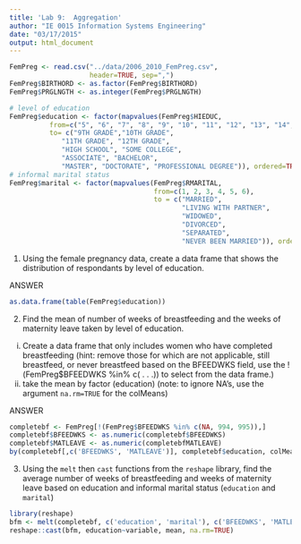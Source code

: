 ```yaml
---
title: 'Lab 9:  Aggregation'
author: "IE 0015 Information Systems Engineering"
date: "03/17/2015"
output: html_document
---
```


```r
FemPreg <- read.csv("../data/2006_2010_FemPreg.csv",
                    header=TRUE, sep=",")
FemPreg$BIRTHORD <- as.factor(FemPreg$BIRTHORD)
FemPreg$PRGLNGTH <- as.integer(FemPreg$PRGLNGTH)
```

```r
# level of education
FemPreg$education <- factor(mapvalues(FemPreg$HIEDUC,
          from=c("5", "6", "7", "8", "9", "10", "11", "12", "13", "14", "15"),
          to= c("9TH GRADE","10TH GRADE",
             "11TH GRADE", "12TH GRADE",
             "HIGH SCHOOL", "SOME COLLEGE",
             "ASSOCIATE", "BACHELOR",
             "MASTER", "DOCTORATE", "PROFESSIONAL DEGREE")), ordered=TRUE)
# informal marital status
FemPreg$marital <- factor(mapvalues(FemPreg$RMARITAL,
                                    from=c(1, 2, 3, 4, 5, 6),
                                    to = c("MARRIED",
                                           "LIVING WITH PARTNER",
                                           "WIDOWED",
                                           "DIVORCED",
                                           "SEPARATED",
                                           "NEVER BEEN MARRIED")), ordered=TRUE)
```

1.  Using the female pregnancy data, create a data frame that shows the distribution of respondants by level of education.


ANSWER
```r
as.data.frame(table(FemPreg$education))
```

2.  Find the mean of number of weeks of breastfeeding and the weeks of maternity leave taken by level of education. 
  i.  Create a data frame that only includes women who have completed breastfeeding (hint: remove those for which are not applicable, still breastfeed, or never breastfeed based on the BFEEDWKS field, use the !(FemPreg$BFEEDWKS %in% c( . . .)) to select from the data frame.)
  ii.  take the mean by factor (education) (note: to ignore NA's, use the argument `na.rm=TRUE` for the colMeans)

ANSWER

```r
completebf <- FemPreg[!(FemPreg$BFEEDWKS %in% c(NA, 994, 995)),]
completebf$BFEEDWKS <- as.numeric(completebf$BFEEDWKS)
completebf$MATLEAVE <- as.numeric(completebfMATLEAVE)
by(completebf[,c('BFEEDWKS', 'MATLEAVE')], completebf$education, colMeans, na.rm=TRUE)
```


3.  Using the `melt` then `cast` functions from the `reshape` library, find the average number of weeks of breastfeeding and weeks of maternity leave based on education and informal marital status (`education` and `marital`)

```r
library(reshape)
bfm <- melt(completebf, c('education', 'marital'), c('BFEEDWKS', 'MATLEAVE'))
reshape::cast(bfm, education~variable, mean, na.rm=TRUE)
```
